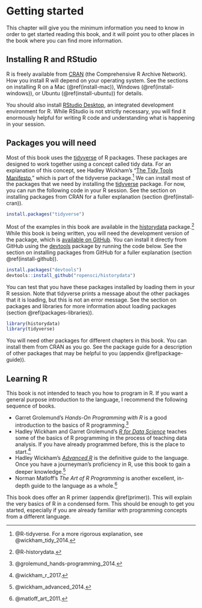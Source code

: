 # Getting started

This chapter will give you the minimum information you need to know in order to get started reading this book, and it will point you to other places in the book where you can find more information. 

## Installing R and RStudio

R is freely available from [CRAN](https://cran.r-project.org/) (the Comprehensive R Archive Network). How you install R will depend on your operating system. See the sections on installing R on a Mac (\@ref(install-mac)), Windows (\@ref(install-windows)), or Ubuntu (\@ref(install-ubuntu)) for details.

You should also install [RStudio Desktop](https://www.rstudio.com/products/rstudio/), an integrated development environment for R. While RStudio is not strictly necessary, you will find it enormously helpful for writing R code and understanding what is happening in your session.

## Packages you will need

Most of this book uses the [tidyverse](http://tidyverse.org/) of R packages. These packages are designed to work together using a concept called tidy data. For an explanation of this concept, see Hadley Wickham's "[The Tidy Tools Manifesto](https://cran.rstudio.com/web/packages/tidyverse/vignettes/manifesto.html)," which is part of the tidyverse package.^[@R-tidyverse. For a more rigorous explanation, see @wickham_tidy_2014.] We can install most of the packages that we need by installing the [tidyverse](https://cran.r-project.org/package=tidyverse) package. For now, you can run the following code in your R session. See the section on installing packages from CRAN for a fuller explanation (section \@ref(install-cran)). 

```r
install.packages("tidyverse")
```

Most of the examples in this book are available in the [historydata](https://cran.r-project.org/package=historydata) package.^[@R-historydata.] While this book is being written, you will need the development version of the package, which is [available on GitHub](https://github.com/ropensci/historydata/#readme). You can install it directly from GitHub using the [devtools](https://cran.r-project.org/package=devtools) package by running the code below. See the section on installing packages from GitHub for a fuller explanation (section \@ref(install-github)).

```r
install.packages("devtools")
devtools::install_github("ropensci/historydata")
```

You can test that you have these packages installed by loading them in your R session. Note that tidyverse prints a message about the other packages that it is loading, but this is not an error message. See the section on packages and libraries for more information about loading packages (section \@ref(packages-libraries)).

```r
library(historydata)
library(tidyverse)
```

You will need other packages for different chapters in this book. You can install them from CRAN as you go. See the package guide for a description of other packages that may be helpful to you (appendix \@ref(package-guide)).

## Learning R

This book is not intended to teach you how to program in R. If you want a general purpose introduction to the language, I recommend the following sequence of books.

- Garret Grolemund's *Hands-On Programming with R* is a good introduction to the basics of R programming.^[@grolemund_hands-programming_2014.]
- Hadley Wickham and Garret Grolemund's [*R for Data Science*](http://r4ds.had.co.nz/) teaches some of the basics of R programming in the process of teaching data analysis. If you have already programmed before, this is the place to start.^[@wickham_r_2017.]
- Hadley Wickham's [*Advanced R*](http://adv-r.had.co.nz/) is the definitive guide to the language. Once you have a journeyman's proficiency in R, use this book to gain a deeper knowledge.^[@wickham_advanced_2014.]
- Norman Matloff's *The Art of R Programming* is another excellent, in-depth guide to the language as a whole.^[@matloff_art_2011.]

This book does offer an R primer (appendix \@ref(primer)). This will explain the very basics of R in a condensed form. This should be enough to get you started, especially if you are already familiar with programming concepts from a different language. 
